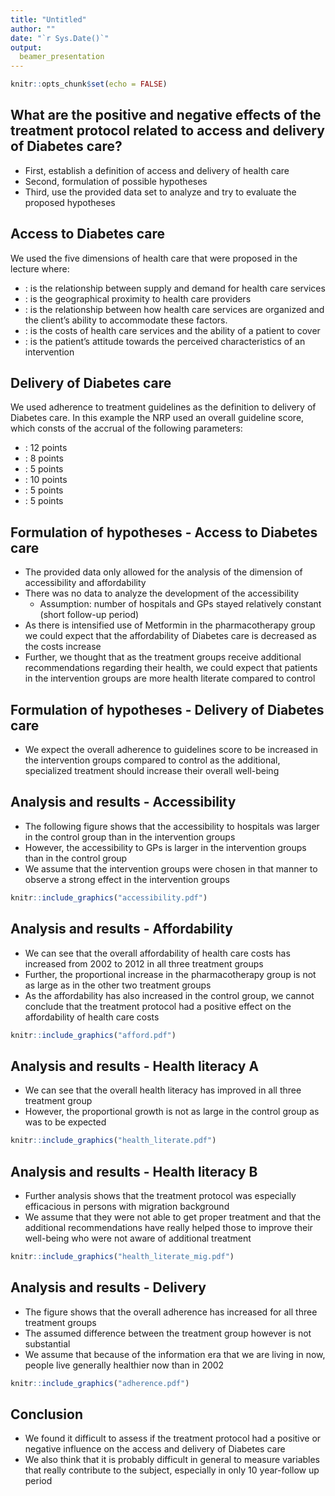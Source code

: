 ```yaml
---
title: "Untitled"
author: ""
date: "`r Sys.Date()`"
output: 
  beamer_presentation
---
```


```r
knitr::opts_chunk$set(echo = FALSE)
```

## What are the positive and negative effects of the treatment protocol related to access and delivery of Diabetes care?
- First, establish a definition of access and delivery of health care
- Second, formulation of possible hypotheses
- Third, use the provided data set to analyze and try to evaluate the proposed hypotheses

## Access to Diabetes care
We used the five dimensions of health care that were proposed in the lecture where:

- \textbf{Availability}: is the relationship between supply and demand for health care services
- \textbf{Accessibility}: is the geographical proximity to health care providers
- \textbf{Accommodation}: is the relationship between how health care services are organized and the client's ability to accommodate these factors.
- \textbf{Affordability}: is the costs of health care services and the ability of a patient to cover
- \textbf{Acceptability}: is the patient's attitude towards the perceived characteristics of an intervention

## Delivery of Diabetes care
We used adherence to treatment guidelines as the definition to delivery of Diabetes care.
In this example the NRP used an overall guideline score, which consts of the accrual of the following parameters:

- \textbf{HBA1C level <53 mmol/mol}: 12 points
- \textbf{HBA1C level <64 mmol/mol}: 8 points
- \textbf{HBA1C level <75 mmol/mol}: 5 points
- \textbf{three GP visits per year}: 10 points
- \textbf{physical activity}: 5 points
- \textbf{stop smoking}: 5 points

## Formulation of hypotheses - Access to Diabetes care
- The provided data only allowed for the analysis of the dimension of accessibility and affordability
- There was no data to analyze the development of the accessibility
  - Assumption: number of hospitals and GPs stayed relatively constant (short follow-up period)
- As there is intensified use of Metformin in the pharmacotherapy group we could expect that the affordability of Diabetes care is decreased as the costs increase
- Further, we thought that as the treatment groups receive additional recommendations regarding their health, we could expect that patients in the intervention groups are more health literate compared to control

## Formulation of hypotheses - Delivery of Diabetes care
- We expect the overall adherence to guidelines score to be increased in the intervention groups compared to control as the additional, 
specialized treatment should increase their overall well-being

## Analysis and results - Accessibility
- The following figure shows that the accessibility to hospitals was larger in the control group than in the intervention groups
- However, the accessibility to GPs is larger in the intervention groups than in the control group
- We assume that the intervention groups were chosen in that manner to observe a strong effect in the intervention groups

```r
knitr::include_graphics("accessibility.pdf")
```

## Analysis and results - Affordability
- We can see that the overall affordability of health care costs has increased from 2002 to 2012 in all three treatment groups
- Further, the proportional increase in the pharmacotherapy group is not as large as in the other two treatment groups
- As the affordability has also increased in the control group, we cannot conclude that the treatment protocol had a positive effect on the affordability of health care costs

```r
knitr::include_graphics("afford.pdf")
```

## Analysis and results - Health literacy A
- We can see that the overall health literacy has improved in all three treatment group
- However, the proportional growth is not as large in the control group as was to be expected

```r
knitr::include_graphics("health_literate.pdf")
```

## Analysis and results - Health literacy B
- Further analysis shows that the treatment protocol was especially efficacious in persons with migration background
- We assume that they were not able to get proper treatment and that the additional recommendations have really helped those to improve their well-being who were not aware of additional treatment

```r
knitr::include_graphics("health_literate_mig.pdf")
```

## Analysis and results - Delivery
- The figure shows that the overall adherence has increased for all three treatment groups
- The assumed difference between the treatment group however is not substantial
- We assume that because of the information era that we are living in now, people live generally healthier now than in 2002

```r
knitr::include_graphics("adherence.pdf")
```

## Conclusion
- We found it difficult to assess if the treatment protocol had a positive or negative influence on the access and delivery of Diabetes care
- We also think that it is probably difficult in general to measure variables that really contribute to the subject, especially in only 10 year-follow up period
